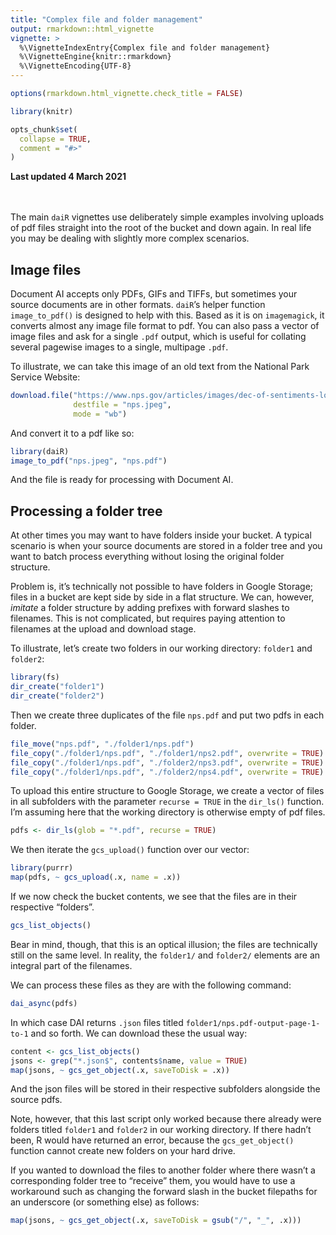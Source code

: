 ```yaml
---
title: "Complex file and folder management"
output: rmarkdown::html_vignette
vignette: >
  %\VignetteIndexEntry{Complex file and folder management}
  %\VignetteEngine{knitr::rmarkdown}
  %\VignetteEncoding{UTF-8}
---
```


```r
options(rmarkdown.html_vignette.check_title = FALSE)

library(knitr)

opts_chunk$set(
  collapse = TRUE,
  comment = "#>"
)
```

**Last updated 4 March 2021**
\
\
\

The main `daiR` vignettes use deliberately simple examples involving uploads of pdf files straight into the root of the bucket and down again. In real life you may be dealing with slightly more complex scenarios. 

## Image files

Document AI accepts only PDFs, GIFs and TIFFs, but sometimes your source documents are in other formats. `daiR`'s helper function `image_to_pdf()` is designed to help with this. Based as it is on `imagemagick`, it converts almost any image file format to pdf. You can also pass a vector of image files and ask for a single `.pdf` output, which is useful for collating several pagewise images to a single, multipage `.pdf`.

To illustrate, we can take this image of an old text from the National Park Service Website:

```r
download.file("https://www.nps.gov/articles/images/dec-of-sentiments-loc-copy.jpg", 
              destfile = "nps.jpeg", 
              mode = "wb")
```

And convert it to a pdf like so:

```r
library(daiR)
image_to_pdf("nps.jpeg", "nps.pdf")
```

And the file is ready for processing with Document AI.

## Processing a folder tree

At other times you may want to have folders inside your bucket. A typical scenario is when your source documents are stored in a folder tree and you want to batch process everything without losing the original folder structure. 

Problem is, it's technically not possible to have folders in Google Storage; files in a bucket are kept side by side in a flat structure. We can, however, *imitate* a folder structure by adding prefixes with forward slashes to filenames. This is not complicated, but requires paying attention to filenames at the upload and download stage. 

To illustrate, let's create two folders in our working directory: `folder1` and `folder2`: 

```r
library(fs)
dir_create("folder1")
dir_create("folder2")
```

Then we create three duplicates of the file `nps.pdf` and put two pdfs in each folder.  

```r
file_move("nps.pdf", "./folder1/nps.pdf")
file_copy("./folder1/nps.pdf", "./folder1/nps2.pdf", overwrite = TRUE)
file_copy("./folder1/nps.pdf", "./folder2/nps3.pdf", overwrite = TRUE)
file_copy("./folder1/nps.pdf", "./folder2/nps4.pdf", overwrite = TRUE)
```

To upload this entire structure to Google Storage, we create a vector of files in all subfolders with the parameter `recurse = TRUE` in the `dir_ls()` function. I'm assuming here that the working directory is otherwise empty of pdf files. 

```r
pdfs <- dir_ls(glob = "*.pdf", recurse = TRUE)
```

We then iterate the `gcs_upload()` function over our vector:

```r
library(purrr)
map(pdfs, ~ gcs_upload(.x, name = .x))
```

If we now check the bucket contents, we see that the files are in their respective "folders". 

```r
gcs_list_objects()
```

Bear in mind, though, that this is an optical illusion; the files are technically still on the same level. In reality, the `folder1/` and `folder2/` elements are an integral part of the filenames. 

We can process these files as they are with the following command:

```r
dai_async(pdfs) 
```

In which case DAI returns `.json` files titled `folder1/nps.pdf-output-page-1-to-1` and so forth. We can download these the usual way:

```r
content <- gcs_list_objects()
jsons <- grep("*.json$", contents$name, value = TRUE)
map(jsons, ~ gcs_get_object(.x, saveToDisk = .x))
```

And the json files will be stored in their respective subfolders alongside the source pdfs. 

Note, however, that this last script only worked because there already were folders titled `folder1` and `folder2` in our working directory. If there hadn't been, R would have returned an error, because the `gcs_get_object()` function cannot create new folders on your hard drive.

If you wanted to download the files to another folder where there wasn't a corresponding folder tree to "receive" them, you would have to use a workaround such as changing the forward slash in the bucket filepaths for an underscore (or something else) as follows:

```r
map(jsons, ~ gcs_get_object(.x, saveToDisk = gsub("/", "_", .x)))
```
